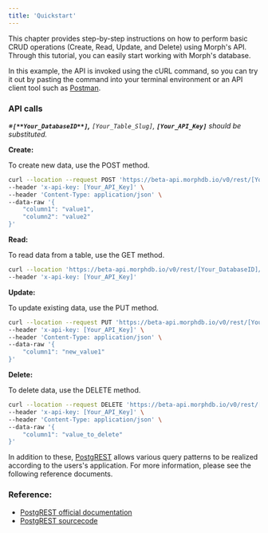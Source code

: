```yaml
---
title: 'Quickstart'
---
```


This chapter provides step-by-step instructions on how to perform basic CRUD operations (Create, Read, Update, and Delete) using Morph's API. Through this tutorial, you can easily start working with Morph's database.

In this example, the API is invoked using the cURL command, so you can try it out by pasting the command into your terminal environment or an API client tool such as [Postman](https://www.postman.com/).

### API calls

*※**`[**Your_DatabaseID**]`,** `[Your_Table_Slug]`, **`[Your_API_Key]`** should be substituted.*

**Create:**

To create new data, use the POST method.

```sh
curl --location --request POST 'https://beta-api.morphdb.io/v0/rest/[Your_DatabaseID]/[Your_Table_Slug]' \
--header 'x-api-key: [Your_API_Key]' \
--header 'Content-Type: application/json' \
--data-raw '{
    "column1": "value1",
    "column2": "value2"
}'
```

**Read:**

To read data from a table, use the GET method.

```sh
curl --location 'https://beta-api.morphdb.io/v0/rest/[Your_DatabaseID]/[Your_Table_Slug]' \
--header 'x-api-key: [Your_API_Key]'

```
**Update:**

To update existing data, use the PUT method.

```sh
curl --location --request PUT 'https://beta-api.morphdb.io/v0/rest/[Your_DatabaseID]/[Your_Table_Slug]' \
--header 'x-api-key: [Your_API_Key]' \
--header 'Content-Type: application/json' \
--data-raw '{
    "column1": "new_value1"
}'
```

**Delete:**

To delete data, use the DELETE method.

```sh
curl --location --request DELETE 'https://beta-api.morphdb.io/v0/rest/[Your_DatabaseID]/[Your_Table_Slug]' \
--header 'x-api-key: [Your_API_Key]' \
--header 'Content-Type: application/json' \
--data-raw '{
    "column1": "value_to_delete"
}'

```

In addition to these, [PostgREST](https://postgrest.org/) allows various query patterns to be realized according to the users's application. For more information, please see the following reference documents.

### Reference:

- [PostgREST official documentation](https://postgrest.org/en/v12/)
- [PostgREST sourcecode](https://github.com/PostgREST/postgrest)